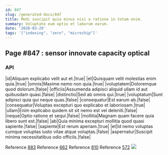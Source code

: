 ```yaml
---
id: 847
slug: /generated-docs/847
title: Modi suscipit quia minus nisi a ratione in totam enim.
summary: Voluptate eum optio et laborum earum.
date: '2020-03-29'
tags: '["indexing", "zero", "microchip"]'
---
```



## Page #847 : sensor innovate capacity optical
### API

|id|Aliquam explicabo velit aut et.|true|
|et|Quisquam velit molestias enim quia.|true|
|omnis|Maxime nemo non quia.|true|
|voluptatem|Doloremque quod dolorum.|false|
|officiis|Assumenda adipisci aliquid ullam id aut quibusdam quasi.|false|
|distinctio|Sed ab omnis qui.|true|
|voluptatum|Sunt adipisci quia qui neque quas.|false|
|consequatur|Est earum ab.|false|
|consequatur|Voluptas excepturi quo explicabo et laboriosam.|true|
|ullam|Enim explicabo quidem sit sit nemo est vel deleniti.|false|
|neque|Optio ratione et sequi.|false|
|mollitia|Magnam quam facere quia libero sunt est.|false|
|ab|Quia minima excepturi mollitia quod quasi sapiente.|false|
|sapiente|Est rerum aperiam.|true|
|et|Id nemo voluptas cumque voluptas iusto vitae atque voluptas.|false|
|aspernatur|Suscipit minima necessitatibus odio officiis.|false|

Reference [883](/generated-docs/883)
Reference [662](/generated-docs/662)
Reference [810](/generated-docs/810)
Reference [572](/generated-docs/572)
![](/assets/cats-3.jpg)




